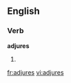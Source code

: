 ==English==

===Verb===
'''adjures'''

# {{third-person singular of|adjure}}

[[fr:adjures]]
[[vi:adjures]]